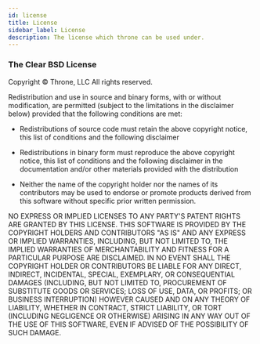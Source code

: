 ```yaml
---
id: license
title: License
sidebar_label: License
description: The license which throne can be used under.
---
```



### The Clear BSD License

Copyright © <Datetime className={styles.year} year/> Throne, LLC
All rights reserved.

Redistribution and use in source and binary forms, with or without
modification, are permitted (subject to the limitations in the disclaimer
below) provided that the following conditions are met:

-  Redistributions of source code must retain the above copyright notice,
this list of conditions and the following disclaimer

- Redistributions in binary form must reproduce the above copyright
notice, this list of conditions and the following disclaimer in the
documentation and/or other materials provided with the distribution

-  Neither the name of the copyright holder nor the names of its
contributors may be used to endorse or promote products derived from this
software without specific prior written permission.

NO EXPRESS OR IMPLIED LICENSES TO ANY PARTY'S PATENT RIGHTS ARE GRANTED BY
THIS LICENSE. THIS SOFTWARE IS PROVIDED BY THE COPYRIGHT HOLDERS AND
CONTRIBUTORS "AS IS" AND ANY EXPRESS OR IMPLIED WARRANTIES, INCLUDING, BUT NOT
LIMITED TO, THE IMPLIED WARRANTIES OF MERCHANTABILITY AND FITNESS FOR A
PARTICULAR PURPOSE ARE DISCLAIMED. IN NO EVENT SHALL THE COPYRIGHT HOLDER OR
CONTRIBUTORS BE LIABLE FOR ANY DIRECT, INDIRECT, INCIDENTAL, SPECIAL,
EXEMPLARY, OR CONSEQUENTIAL DAMAGES (INCLUDING, BUT NOT LIMITED TO,
PROCUREMENT OF SUBSTITUTE GOODS OR SERVICES; LOSS OF USE, DATA, OR PROFITS; OR
BUSINESS INTERRUPTION) HOWEVER CAUSED AND ON ANY THEORY OF LIABILITY, WHETHER
IN CONTRACT, STRICT LIABILITY, OR TORT (INCLUDING NEGLIGENCE OR OTHERWISE)
ARISING IN ANY WAY OUT OF THE USE OF THIS SOFTWARE, EVEN IF ADVISED OF THE
POSSIBILITY OF SUCH DAMAGE.
